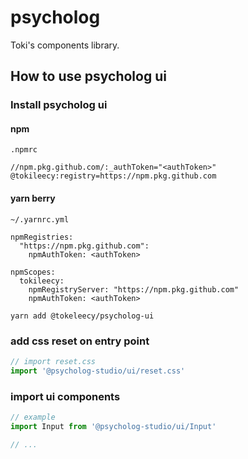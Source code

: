 
<Meta title="Introduction" />

# psycholog

Toki's components library.

## How to use psycholog ui

### Install psycholog ui

#### npm

`.npmrc`

```
//npm.pkg.github.com/:_authToken="<authToken>"
@tokileecy:registry=https://npm.pkg.github.com
```

#### yarn berry

`~/.yarnrc.yml`
```
npmRegistries:
  "https://npm.pkg.github.com":
    npmAuthToken: <authToken>

npmScopes:
  tokileecy:
    npmRegistryServer: "https://npm.pkg.github.com"
    npmAuthToken: <authToken>
```

`yarn add @tokeleecy/psycholog-ui`

### add css reset on entry point


```js
// import reset.css 
import '@psycholog-studio/ui/reset.css'
```

### import ui components

```js
// example
import Input from '@psycholog-studio/ui/Input'

// ...

```